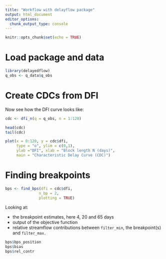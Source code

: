 ```yaml
---
title: "Workflow with delayflow package"
output: html_document
editor_options: 
  chunk_output_type: console
---
```


```r
knitr::opts_chunk$set(echo = TRUE)
```

# Load package and data

```r
library(delayedflow)
q_obs <- q_data$q_obs
```

# Create CDCs from DFI

Now see how the DFI curve looks like:

```r
cdc <- dfi_n(q = q_obs, n = 1:120)

head(cdc)
tail(cdc)

plot(x = 0:120, y = cdc$dfi, 
	 type = "o", ylim = c(0,1),
	 ylab ="DFI", xlab = "Block length N (days)",
	 main = "Characteristic Delay Curve (CDC)")
```


# Finding breakpoints

```r
bps <- find_bps(dfi = cdc$dfi, 
			   n_bp = 2,
			   plotting = TRUE)
```

Looking at:

 - the breakpoint estimates, here 4, 20 and 65 days
 - output of the objective function
 - relative streamflow contributions between `filter_min`, the breakpoint(s) and `filter_max.`

```r
bps$bps_position
bps$bias
bps$rel_contr
```

